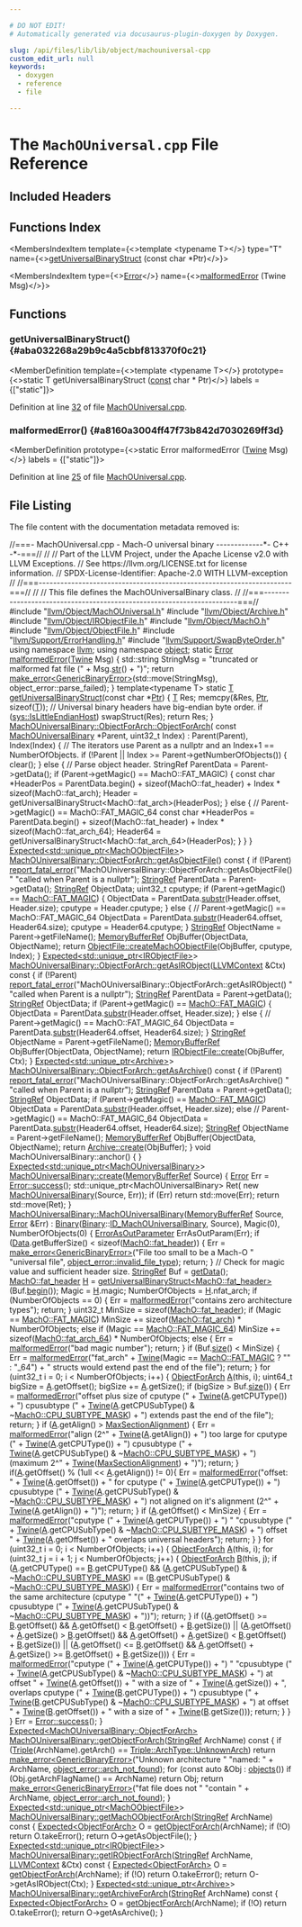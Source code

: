 ```yaml
---

# DO NOT EDIT!
# Automatically generated via docusaurus-plugin-doxygen by Doxygen.

slug: /api/files/lib/lib/object/machouniversal-cpp
custom_edit_url: null
keywords:
  - doxygen
  - reference
  - file

---
```





# The `MachOUniversal.cpp` File Reference

<DoxygenPage pluginConfig={pluginConfig}>



## Included Headers

<IncludesList>
<IncludesListItem
  filePath="llvm/Object/MachOUniversal.h"
  permalink="/docs/api/files/include/include/llvm/include/llvm/object/machouniversal-h"
  isLocal="true" />
<IncludesListItem
  filePath="llvm/Object/Archive.h"
  permalink="/docs/api/files/include/include/llvm/include/llvm/object/archive-h"
  isLocal="true" />
<IncludesListItem
  filePath="llvm/Object/IRObjectFile.h"
  permalink="/docs/api/files/include/include/llvm/include/llvm/object/irobjectfile-h"
  isLocal="true" />
<IncludesListItem
  filePath="llvm/Object/MachO.h"
  permalink="/docs/api/files/include/include/llvm/include/llvm/object/macho-h"
  isLocal="true" />
<IncludesListItem
  filePath="llvm/Object/ObjectFile.h"
  permalink="/docs/api/files/include/include/llvm/include/llvm/object/objectfile-h"
  isLocal="true" />
<IncludesListItem
  filePath="llvm/Support/ErrorHandling.h"
  permalink="/docs/api/files/include/include/llvm/include/llvm/support/errorhandling-h"
  isLocal="true" />
<IncludesListItem
  filePath="llvm/Support/SwapByteOrder.h"
  permalink="/docs/api/files/include/include/llvm/include/llvm/support/swapbyteorder-h"
  isLocal="true" />
</IncludesList>

## Functions Index

<MembersIndex>

<MembersIndexItem
  template={<>template &lt;typename T&gt;</>}
  type="T"
  name={<><a href="#aba032268a29b9c4a5cbbf813370f0c21">getUniversalBinaryStruct</a> (const char &#42;Ptr)</>}>
</MembersIndexItem>

<MembersIndexItem
  type={<><a href="/docs/api/classes/llvm/error">Error</a></>}
  name={<><a href="#a8160a3004ff47f73b842d7030269ff3d">malformedError</a> (Twine Msg)</>}>
</MembersIndexItem>

</MembersIndex>


<SectionDefinition>

## Functions

### getUniversalBinaryStruct() {#aba032268a29b9c4a5cbbf813370f0c21}

<MemberDefinition
  template={<>template &lt;typename T&gt;</>}
  prototype={<>static T getUniversalBinaryStruct (<a href="/docs/api/files/lib/lib/target/lib/target/aarch64/aarch64promoteconstant-cpp/#a90f8350fecae261c25be85d38b451bff">const</a> char &#42; Ptr)</>}
  labels = {["static"]}>

Definition at line <a href="#l00032">32</a> of file <a href="/docs/api/files/lib/lib/object/machouniversal-cpp">MachOUniversal.cpp</a>.
</MemberDefinition>

### malformedError() {#a8160a3004ff47f73b842d7030269ff3d}

<MemberDefinition
  prototype={<>static Error malformedError (<a href="/docs/api/classes/llvm/twine">Twine</a> Msg)</>}
  labels = {["static"]}>

Definition at line <a href="#l00025">25</a> of file <a href="/docs/api/files/lib/lib/object/machouniversal-cpp">MachOUniversal.cpp</a>.
</MemberDefinition>

</SectionDefinition>

## File Listing

The file content with the documentation metadata removed is:

<ProgramListing>

<Link id="l00001" /><CodeLine lineNumber="1"><Highlight kind="comment">//===- MachOUniversal.cpp - Mach-O universal binary -------------&#42;- C++ -&#42;-===//</Highlight><Highlight kind="normal"></Highlight></CodeLine>
<Link id="l00002" /><CodeLine lineNumber="2"><Highlight kind="normal"></Highlight><Highlight kind="comment">//</Highlight><Highlight kind="normal"></Highlight></CodeLine>
<Link id="l00003" /><CodeLine lineNumber="3"><Highlight kind="normal"></Highlight><Highlight kind="comment">// Part of the LLVM Project, under the Apache License v2.0 with LLVM Exceptions.</Highlight><Highlight kind="normal"></Highlight></CodeLine>
<Link id="l00004" /><CodeLine lineNumber="4"><Highlight kind="normal"></Highlight><Highlight kind="comment">// See https://llvm.org/LICENSE.txt for license information.</Highlight><Highlight kind="normal"></Highlight></CodeLine>
<Link id="l00005" /><CodeLine lineNumber="5"><Highlight kind="normal"></Highlight><Highlight kind="comment">// SPDX-License-Identifier: Apache-2.0 WITH LLVM-exception</Highlight><Highlight kind="normal"></Highlight></CodeLine>
<Link id="l00006" /><CodeLine lineNumber="6"><Highlight kind="normal"></Highlight><Highlight kind="comment">//</Highlight><Highlight kind="normal"></Highlight></CodeLine>
<Link id="l00007" /><CodeLine lineNumber="7"><Highlight kind="normal"></Highlight><Highlight kind="comment">//===----------------------------------------------------------------------===//</Highlight><Highlight kind="normal"></Highlight></CodeLine>
<Link id="l00008" /><CodeLine lineNumber="8"><Highlight kind="normal"></Highlight><Highlight kind="comment">//</Highlight><Highlight kind="normal"></Highlight></CodeLine>
<Link id="l00009" /><CodeLine lineNumber="9"><Highlight kind="normal"></Highlight><Highlight kind="comment">// This file defines the MachOUniversalBinary class.</Highlight><Highlight kind="normal"></Highlight></CodeLine>
<Link id="l00010" /><CodeLine lineNumber="10"><Highlight kind="normal"></Highlight><Highlight kind="comment">//</Highlight><Highlight kind="normal"></Highlight></CodeLine>
<Link id="l00011" /><CodeLine lineNumber="11"><Highlight kind="normal"></Highlight><Highlight kind="comment">//===----------------------------------------------------------------------===//</Highlight><Highlight kind="normal"></Highlight></CodeLine>
<Link id="l00012" /><CodeLine lineNumber="12"><Highlight kind="normal"></Highlight></CodeLine>
<Link id="l00013" /><CodeLine lineNumber="13"><Highlight kind="normal"></Highlight><Highlight kind="preprocessor">#include &quot;<a href="/docs/api/files/include/include/llvm/include/llvm/object/machouniversal-h">llvm/Object/MachOUniversal.h</a>&quot;</Highlight><Highlight kind="normal"></Highlight></CodeLine>
<Link id="l00014" /><CodeLine lineNumber="14"><Highlight kind="normal"></Highlight><Highlight kind="preprocessor">#include &quot;<a href="/docs/api/files/include/include/llvm/include/llvm/object/archive-h">llvm/Object/Archive.h</a>&quot;</Highlight><Highlight kind="normal"></Highlight></CodeLine>
<Link id="l00015" /><CodeLine lineNumber="15"><Highlight kind="normal"></Highlight><Highlight kind="preprocessor">#include &quot;<a href="/docs/api/files/include/include/llvm/include/llvm/object/irobjectfile-h">llvm/Object/IRObjectFile.h</a>&quot;</Highlight><Highlight kind="normal"></Highlight></CodeLine>
<Link id="l00016" /><CodeLine lineNumber="16"><Highlight kind="normal"></Highlight><Highlight kind="preprocessor">#include &quot;<a href="/docs/api/files/include/include/llvm/include/llvm/object/macho-h">llvm/Object/MachO.h</a>&quot;</Highlight><Highlight kind="normal"></Highlight></CodeLine>
<Link id="l00017" /><CodeLine lineNumber="17"><Highlight kind="normal"></Highlight><Highlight kind="preprocessor">#include &quot;<a href="/docs/api/files/include/include/llvm/include/llvm/object/objectfile-h">llvm/Object/ObjectFile.h</a>&quot;</Highlight><Highlight kind="normal"></Highlight></CodeLine>
<Link id="l00018" /><CodeLine lineNumber="18"><Highlight kind="normal"></Highlight><Highlight kind="preprocessor">#include &quot;<a href="/docs/api/files/include/include/llvm/include/llvm/support/errorhandling-h">llvm/Support/ErrorHandling.h</a>&quot;</Highlight><Highlight kind="normal"></Highlight></CodeLine>
<Link id="l00019" /><CodeLine lineNumber="19"><Highlight kind="normal"></Highlight><Highlight kind="preprocessor">#include &quot;<a href="/docs/api/files/include/include/llvm/include/llvm/support/swapbyteorder-h">llvm/Support/SwapByteOrder.h</a>&quot;</Highlight><Highlight kind="normal"></Highlight></CodeLine>
<Link id="l00020" /><CodeLine lineNumber="20"><Highlight kind="normal"></Highlight></CodeLine>
<Link id="l00021" /><CodeLine lineNumber="21"><Highlight kind="normal"></Highlight><Highlight kind="keyword">using namespace </Highlight><Highlight kind="normal"><a href="/docs/api/namespaces/llvm">llvm</a>;</Highlight></CodeLine>
<Link id="l00022" /><CodeLine lineNumber="22"><Highlight kind="normal"></Highlight><Highlight kind="keyword">using namespace </Highlight><Highlight kind="normal"><a href="/docs/api/namespaces/llvm/object">object</a>;</Highlight></CodeLine>
<Link id="l00023" /><CodeLine lineNumber="23"><Highlight kind="normal"></Highlight></CodeLine>
<Link id="l00024" /><CodeLine lineNumber="24"><Highlight kind="normal"></Highlight><Highlight kind="keyword">static</Highlight><Highlight kind="normal"> <a href="/docs/api/classes/llvm/error">Error</a></Highlight></CodeLine>
<Link id="l00025" /><CodeLine lineNumber="25" lineLink="#a8160a3004ff47f73b842d7030269ff3d"><Highlight kind="normal"><a href="#a8160a3004ff47f73b842d7030269ff3d">malformedError</a>(<a href="/docs/api/classes/llvm/twine">Twine</a> Msg) &#123;</Highlight></CodeLine>
<Link id="l00026" /><CodeLine lineNumber="26"><Highlight kind="normal">  std::string StringMsg = </Highlight><Highlight kind="stringliteral">&quot;truncated or malformed fat file (&quot;</Highlight><Highlight kind="normal"> + Msg.<a href="/docs/api/classes/llvm/twine/#a4c1c1093a7749409c70838678514cc7c">str</a>() + </Highlight><Highlight kind="stringliteral">&quot;)&quot;</Highlight><Highlight kind="normal">;</Highlight></CodeLine>
<Link id="l00027" /><CodeLine lineNumber="27"><Highlight kind="normal">  </Highlight><Highlight kind="keywordflow">return</Highlight><Highlight kind="normal"> <a href="/docs/api/namespaces/llvm/#a9999bd897fc8a1648bd69b36fee2d357">make&#95;error&lt;GenericBinaryError&gt;</a>(std::move(StringMsg),</Highlight></CodeLine>
<Link id="l00028" /><CodeLine lineNumber="28"><Highlight kind="normal">                                        object&#95;error::parse&#95;failed);</Highlight></CodeLine>
<Link id="l00029" /><CodeLine lineNumber="29"><Highlight kind="normal">&#125;</Highlight></CodeLine>
<Link id="l00030" /><CodeLine lineNumber="30"><Highlight kind="normal"></Highlight></CodeLine>
<Link id="l00031" /><CodeLine lineNumber="31"><Highlight kind="normal"></Highlight><Highlight kind="keyword">template</Highlight><Highlight kind="normal">&lt;</Highlight><Highlight kind="keyword">typename</Highlight><Highlight kind="normal"> T&gt;</Highlight></CodeLine>
<Link id="l00032" /><CodeLine lineNumber="32" lineLink="#aba032268a29b9c4a5cbbf813370f0c21"><Highlight kind="normal"></Highlight><Highlight kind="keyword">static</Highlight><Highlight kind="normal"> <a href="/docs/api/files/lib/lib/target/lib/target/mips/mips16isellowering-cpp/#a0acb682b8260ab1c60b918599864e2e5">T</a> <a href="#aba032268a29b9c4a5cbbf813370f0c21">getUniversalBinaryStruct</a>(</Highlight><Highlight kind="keyword">const</Highlight><Highlight kind="normal"> </Highlight><Highlight kind="keywordtype">char</Highlight><Highlight kind="normal"> &#42;<a href="/docs/api/files/lib/lib/analysis/targetlibraryinfo-cpp/#aca185e6d0e9f423dbb24440206454872a11dbf501abf829b3ab7049c2d3a8a053">Ptr</a>) &#123;</Highlight></CodeLine>
<Link id="l00033" /><CodeLine lineNumber="33"><Highlight kind="normal">  <a href="/docs/api/files/lib/lib/target/lib/target/mips/mips16isellowering-cpp/#a0acb682b8260ab1c60b918599864e2e5">T</a> Res;</Highlight></CodeLine>
<Link id="l00034" /><CodeLine lineNumber="34"><Highlight kind="normal">  memcpy(&amp;Res, <a href="/docs/api/files/lib/lib/analysis/targetlibraryinfo-cpp/#aca185e6d0e9f423dbb24440206454872a11dbf501abf829b3ab7049c2d3a8a053">Ptr</a>, </Highlight><Highlight kind="keyword">sizeof</Highlight><Highlight kind="normal">(<a href="/docs/api/files/lib/lib/target/lib/target/mips/mips16isellowering-cpp/#a0acb682b8260ab1c60b918599864e2e5">T</a>));</Highlight></CodeLine>
<Link id="l00035" /><CodeLine lineNumber="35"><Highlight kind="normal">  </Highlight><Highlight kind="comment">// Universal binary headers have big-endian byte order.</Highlight><Highlight kind="normal"></Highlight></CodeLine>
<Link id="l00036" /><CodeLine lineNumber="36"><Highlight kind="normal">  </Highlight><Highlight kind="keywordflow">if</Highlight><Highlight kind="normal"> (<a href="/docs/api/namespaces/llvm/sys/#a4ee2015697caec796e59972aadc2f9e2">sys::IsLittleEndianHost</a>)</Highlight></CodeLine>
<Link id="l00037" /><CodeLine lineNumber="37"><Highlight kind="normal">    swapStruct(Res);</Highlight></CodeLine>
<Link id="l00038" /><CodeLine lineNumber="38"><Highlight kind="normal">  </Highlight><Highlight kind="keywordflow">return</Highlight><Highlight kind="normal"> Res;</Highlight></CodeLine>
<Link id="l00039" /><CodeLine lineNumber="39"><Highlight kind="normal">&#125;</Highlight></CodeLine>
<Link id="l00040" /><CodeLine lineNumber="40"><Highlight kind="normal"></Highlight></CodeLine>
<Link id="l00041" /><CodeLine lineNumber="41" lineLink="/docs/api/classes/llvm/object/machouniversalbinary/objectforarch/#ae50a28178b719e68133f41a2b054ecf7"><Highlight kind="normal"><a href="/docs/api/classes/llvm/object/machouniversalbinary/objectforarch/#ae50a28178b719e68133f41a2b054ecf7">MachOUniversalBinary::ObjectForArch::ObjectForArch</a>(</Highlight></CodeLine>
<Link id="l00042" /><CodeLine lineNumber="42"><Highlight kind="normal">    </Highlight><Highlight kind="keyword">const</Highlight><Highlight kind="normal"> <a href="/docs/api/classes/llvm/object/machouniversalbinary/#a66ced5c57cafe11823df6917a866b17f">MachOUniversalBinary</a> &#42;Parent, uint32&#95;t Index)</Highlight></CodeLine>
<Link id="l00043" /><CodeLine lineNumber="43"><Highlight kind="normal">    : Parent(Parent), Index(Index) &#123;</Highlight></CodeLine>
<Link id="l00044" /><CodeLine lineNumber="44"><Highlight kind="normal">  </Highlight><Highlight kind="comment">// The iterators use Parent as a nullptr and an Index+1 == NumberOfObjects.</Highlight><Highlight kind="normal"></Highlight></CodeLine>
<Link id="l00045" /><CodeLine lineNumber="45"><Highlight kind="normal">  </Highlight><Highlight kind="keywordflow">if</Highlight><Highlight kind="normal"> (!Parent || Index &gt;= Parent-&gt;getNumberOfObjects()) &#123;</Highlight></CodeLine>
<Link id="l00046" /><CodeLine lineNumber="46"><Highlight kind="normal">    clear();</Highlight></CodeLine>
<Link id="l00047" /><CodeLine lineNumber="47"><Highlight kind="normal">  &#125; </Highlight><Highlight kind="keywordflow">else</Highlight><Highlight kind="normal"> &#123;</Highlight></CodeLine>
<Link id="l00048" /><CodeLine lineNumber="48"><Highlight kind="normal">    </Highlight><Highlight kind="comment">// Parse object header.</Highlight><Highlight kind="normal"></Highlight></CodeLine>
<Link id="l00049" /><CodeLine lineNumber="49"><Highlight kind="normal">    StringRef ParentData = Parent-&gt;getData();</Highlight></CodeLine>
<Link id="l00050" /><CodeLine lineNumber="50"><Highlight kind="normal">    if (Parent-&gt;getMagic() == MachO::FAT&#95;MAGIC) &#123;</Highlight></CodeLine>
<Link id="l00051" /><CodeLine lineNumber="51"><Highlight kind="normal">      const char &#42;HeaderPos = ParentData.begin() + sizeof(MachO::fat&#95;header) +</Highlight></CodeLine>
<Link id="l00052" /><CodeLine lineNumber="52"><Highlight kind="normal">                              Index &#42; sizeof(MachO::fat&#95;arch);</Highlight></CodeLine>
<Link id="l00053" /><CodeLine lineNumber="53"><Highlight kind="normal">      Header = getUniversalBinaryStruct&lt;MachO::fat&#95;arch&gt;(HeaderPos);</Highlight></CodeLine>
<Link id="l00054" /><CodeLine lineNumber="54"><Highlight kind="normal">    &#125; </Highlight><Highlight kind="keywordflow">else</Highlight><Highlight kind="normal"> &#123; </Highlight><Highlight kind="comment">// Parent-&gt;getMagic() == MachO::FAT&#95;MAGIC&#95;64</Highlight><Highlight kind="normal"></Highlight></CodeLine>
<Link id="l00055" /><CodeLine lineNumber="55"><Highlight kind="normal">      const char &#42;HeaderPos = ParentData.begin() + sizeof(MachO::fat&#95;header) +</Highlight></CodeLine>
<Link id="l00056" /><CodeLine lineNumber="56"><Highlight kind="normal">                              Index &#42; sizeof(MachO::fat&#95;arch&#95;64);</Highlight></CodeLine>
<Link id="l00057" /><CodeLine lineNumber="57"><Highlight kind="normal">      Header64 = getUniversalBinaryStruct&lt;MachO::fat&#95;arch&#95;64&gt;(HeaderPos);</Highlight></CodeLine>
<Link id="l00058" /><CodeLine lineNumber="58"><Highlight kind="normal">    &#125;</Highlight></CodeLine>
<Link id="l00059" /><CodeLine lineNumber="59"><Highlight kind="normal">  &#125;</Highlight></CodeLine>
<Link id="l00060" /><CodeLine lineNumber="60"><Highlight kind="normal">&#125;</Highlight></CodeLine>
<Link id="l00061" /><CodeLine lineNumber="61"><Highlight kind="normal"></Highlight></CodeLine>
<Link id="l00062" /><CodeLine lineNumber="62"><Highlight kind="normal"><a href="/docs/api/classes/llvm/expected">Expected&lt;std::unique&#95;ptr&lt;MachOObjectFile&gt;</a>&gt;</Highlight></CodeLine>
<Link id="l00063" /><CodeLine lineNumber="63" lineLink="/docs/api/classes/llvm/object/machouniversalbinary/objectforarch/#a8ab7ed72632476f2d49c80dae14ce478"><Highlight kind="normal"><a href="/docs/api/classes/llvm/object/machouniversalbinary/objectforarch/#a8ab7ed72632476f2d49c80dae14ce478">MachOUniversalBinary::ObjectForArch::getAsObjectFile</a>()</Highlight><Highlight kind="keyword"> const </Highlight><Highlight kind="normal">&#123;</Highlight></CodeLine>
<Link id="l00064" /><CodeLine lineNumber="64"><Highlight kind="normal">  </Highlight><Highlight kind="keywordflow">if</Highlight><Highlight kind="normal"> (!Parent)</Highlight></CodeLine>
<Link id="l00065" /><CodeLine lineNumber="65"><Highlight kind="normal">    <a href="/docs/api/namespaces/llvm/#a7f2a3d4dcfee70225988aec53ff1e173">report&#95;fatal&#95;error</a>(</Highlight><Highlight kind="stringliteral">&quot;MachOUniversalBinary::ObjectForArch::getAsObjectFile() &quot;</Highlight><Highlight kind="normal"></Highlight></CodeLine>
<Link id="l00066" /><CodeLine lineNumber="66"><Highlight kind="normal">                       </Highlight><Highlight kind="stringliteral">&quot;called when Parent is a nullptr&quot;</Highlight><Highlight kind="normal">);</Highlight></CodeLine>
<Link id="l00067" /><CodeLine lineNumber="67"><Highlight kind="normal"></Highlight></CodeLine>
<Link id="l00068" /><CodeLine lineNumber="68"><Highlight kind="normal">  <a href="/docs/api/classes/llvm/stringref">StringRef</a> ParentData = Parent-&gt;getData();</Highlight></CodeLine>
<Link id="l00069" /><CodeLine lineNumber="69"><Highlight kind="normal">  <a href="/docs/api/classes/llvm/stringref">StringRef</a> ObjectData;</Highlight></CodeLine>
<Link id="l00070" /><CodeLine lineNumber="70"><Highlight kind="normal">  uint32&#95;t cputype;</Highlight></CodeLine>
<Link id="l00071" /><CodeLine lineNumber="71"><Highlight kind="normal">  </Highlight><Highlight kind="keywordflow">if</Highlight><Highlight kind="normal"> (Parent-&gt;getMagic() == <a href="/docs/api/namespaces/llvm/macho/#aa109d22c6d71247dd24ee7ba5670b230a9b343a7482bf7900c441cfffdfaaf5bb">MachO::FAT&#95;MAGIC</a>) &#123;</Highlight></CodeLine>
<Link id="l00072" /><CodeLine lineNumber="72"><Highlight kind="normal">    ObjectData = ParentData.<a href="/docs/api/classes/llvm/stringref/#a25f1fd81f2132805676c82ab8ae0c109">substr</a>(Header.offset, Header.size);</Highlight></CodeLine>
<Link id="l00073" /><CodeLine lineNumber="73"><Highlight kind="normal">    cputype = Header.cputype;</Highlight></CodeLine>
<Link id="l00074" /><CodeLine lineNumber="74"><Highlight kind="normal">  &#125; </Highlight><Highlight kind="keywordflow">else</Highlight><Highlight kind="normal"> &#123; </Highlight><Highlight kind="comment">// Parent-&gt;getMagic() == MachO::FAT&#95;MAGIC&#95;64</Highlight><Highlight kind="normal"></Highlight></CodeLine>
<Link id="l00075" /><CodeLine lineNumber="75"><Highlight kind="normal">    ObjectData = ParentData.<a href="/docs/api/classes/llvm/stringref/#a25f1fd81f2132805676c82ab8ae0c109">substr</a>(Header64.offset, Header64.size);</Highlight></CodeLine>
<Link id="l00076" /><CodeLine lineNumber="76"><Highlight kind="normal">    cputype = Header64.cputype;</Highlight></CodeLine>
<Link id="l00077" /><CodeLine lineNumber="77"><Highlight kind="normal">  &#125;</Highlight></CodeLine>
<Link id="l00078" /><CodeLine lineNumber="78"><Highlight kind="normal">  <a href="/docs/api/classes/llvm/stringref">StringRef</a> ObjectName = Parent-&gt;getFileName();</Highlight></CodeLine>
<Link id="l00079" /><CodeLine lineNumber="79"><Highlight kind="normal">  <a href="/docs/api/classes/llvm/memorybufferref">MemoryBufferRef</a> ObjBuffer(ObjectData, ObjectName);</Highlight></CodeLine>
<Link id="l00080" /><CodeLine lineNumber="80"><Highlight kind="normal">  </Highlight><Highlight kind="keywordflow">return</Highlight><Highlight kind="normal"> <a href="/docs/api/classes/llvm/object/objectfile/#a3bcb896473d4c0e5275a58bf731ee899">ObjectFile::createMachOObjectFile</a>(ObjBuffer, cputype, Index);</Highlight></CodeLine>
<Link id="l00081" /><CodeLine lineNumber="81"><Highlight kind="normal">&#125;</Highlight></CodeLine>
<Link id="l00082" /><CodeLine lineNumber="82"><Highlight kind="normal"></Highlight></CodeLine>
<Link id="l00083" /><CodeLine lineNumber="83"><Highlight kind="normal"><a href="/docs/api/classes/llvm/expected">Expected&lt;std::unique&#95;ptr&lt;IRObjectFile&gt;</a>&gt;</Highlight></CodeLine>
<Link id="l00084" /><CodeLine lineNumber="84" lineLink="/docs/api/classes/llvm/object/machouniversalbinary/objectforarch/#ae5f1caff8db19eaa70746ee93fe04b6f"><Highlight kind="normal"><a href="/docs/api/classes/llvm/object/machouniversalbinary/objectforarch/#ae5f1caff8db19eaa70746ee93fe04b6f">MachOUniversalBinary::ObjectForArch::getAsIRObject</a>(<a href="/docs/api/classes/llvm/llvmcontext">LLVMContext</a> &amp;Ctx)</Highlight><Highlight kind="keyword"> const </Highlight><Highlight kind="normal">&#123;</Highlight></CodeLine>
<Link id="l00085" /><CodeLine lineNumber="85"><Highlight kind="normal">  </Highlight><Highlight kind="keywordflow">if</Highlight><Highlight kind="normal"> (!Parent)</Highlight></CodeLine>
<Link id="l00086" /><CodeLine lineNumber="86"><Highlight kind="normal">    <a href="/docs/api/namespaces/llvm/#a7f2a3d4dcfee70225988aec53ff1e173">report&#95;fatal&#95;error</a>(</Highlight><Highlight kind="stringliteral">&quot;MachOUniversalBinary::ObjectForArch::getAsIRObject() &quot;</Highlight><Highlight kind="normal"></Highlight></CodeLine>
<Link id="l00087" /><CodeLine lineNumber="87"><Highlight kind="normal">                       </Highlight><Highlight kind="stringliteral">&quot;called when Parent is a nullptr&quot;</Highlight><Highlight kind="normal">);</Highlight></CodeLine>
<Link id="l00088" /><CodeLine lineNumber="88"><Highlight kind="normal"></Highlight></CodeLine>
<Link id="l00089" /><CodeLine lineNumber="89"><Highlight kind="normal">  <a href="/docs/api/classes/llvm/stringref">StringRef</a> ParentData = Parent-&gt;getData();</Highlight></CodeLine>
<Link id="l00090" /><CodeLine lineNumber="90"><Highlight kind="normal">  <a href="/docs/api/classes/llvm/stringref">StringRef</a> ObjectData;</Highlight></CodeLine>
<Link id="l00091" /><CodeLine lineNumber="91"><Highlight kind="normal">  </Highlight><Highlight kind="keywordflow">if</Highlight><Highlight kind="normal"> (Parent-&gt;getMagic() == <a href="/docs/api/namespaces/llvm/macho/#aa109d22c6d71247dd24ee7ba5670b230a9b343a7482bf7900c441cfffdfaaf5bb">MachO::FAT&#95;MAGIC</a>) &#123;</Highlight></CodeLine>
<Link id="l00092" /><CodeLine lineNumber="92"><Highlight kind="normal">    ObjectData = ParentData.<a href="/docs/api/classes/llvm/stringref/#a25f1fd81f2132805676c82ab8ae0c109">substr</a>(Header.offset, Header.size);</Highlight></CodeLine>
<Link id="l00093" /><CodeLine lineNumber="93"><Highlight kind="normal">  &#125; </Highlight><Highlight kind="keywordflow">else</Highlight><Highlight kind="normal"> &#123; </Highlight><Highlight kind="comment">// Parent-&gt;getMagic() == MachO::FAT&#95;MAGIC&#95;64</Highlight><Highlight kind="normal"></Highlight></CodeLine>
<Link id="l00094" /><CodeLine lineNumber="94"><Highlight kind="normal">    ObjectData = ParentData.<a href="/docs/api/classes/llvm/stringref/#a25f1fd81f2132805676c82ab8ae0c109">substr</a>(Header64.offset, Header64.size);</Highlight></CodeLine>
<Link id="l00095" /><CodeLine lineNumber="95"><Highlight kind="normal">  &#125;</Highlight></CodeLine>
<Link id="l00096" /><CodeLine lineNumber="96"><Highlight kind="normal">  <a href="/docs/api/classes/llvm/stringref">StringRef</a> ObjectName = Parent-&gt;getFileName();</Highlight></CodeLine>
<Link id="l00097" /><CodeLine lineNumber="97"><Highlight kind="normal">  <a href="/docs/api/classes/llvm/memorybufferref">MemoryBufferRef</a> ObjBuffer(ObjectData, ObjectName);</Highlight></CodeLine>
<Link id="l00098" /><CodeLine lineNumber="98"><Highlight kind="normal"></Highlight></CodeLine>
<Link id="l00099" /><CodeLine lineNumber="99"><Highlight kind="normal">  </Highlight><Highlight kind="keywordflow">return</Highlight><Highlight kind="normal"> <a href="/docs/api/classes/llvm/object/irobjectfile/#afcce1b766f055cfac90081cebb14ad23">IRObjectFile::create</a>(ObjBuffer, Ctx);</Highlight></CodeLine>
<Link id="l00100" /><CodeLine lineNumber="100"><Highlight kind="normal">&#125;</Highlight></CodeLine>
<Link id="l00101" /><CodeLine lineNumber="101"><Highlight kind="normal"></Highlight></CodeLine>
<Link id="l00102" /><CodeLine lineNumber="102"><Highlight kind="normal"><a href="/docs/api/classes/llvm/expected">Expected&lt;std::unique&#95;ptr&lt;Archive&gt;</a>&gt;</Highlight></CodeLine>
<Link id="l00103" /><CodeLine lineNumber="103" lineLink="/docs/api/classes/llvm/object/machouniversalbinary/objectforarch/#af15c33e98f6234064d5be2e0dcf7aa7d"><Highlight kind="normal"><a href="/docs/api/classes/llvm/object/machouniversalbinary/objectforarch/#af15c33e98f6234064d5be2e0dcf7aa7d">MachOUniversalBinary::ObjectForArch::getAsArchive</a>()</Highlight><Highlight kind="keyword"> const </Highlight><Highlight kind="normal">&#123;</Highlight></CodeLine>
<Link id="l00104" /><CodeLine lineNumber="104"><Highlight kind="normal">  </Highlight><Highlight kind="keywordflow">if</Highlight><Highlight kind="normal"> (!Parent)</Highlight></CodeLine>
<Link id="l00105" /><CodeLine lineNumber="105"><Highlight kind="normal">    <a href="/docs/api/namespaces/llvm/#a7f2a3d4dcfee70225988aec53ff1e173">report&#95;fatal&#95;error</a>(</Highlight><Highlight kind="stringliteral">&quot;MachOUniversalBinary::ObjectForArch::getAsArchive() &quot;</Highlight><Highlight kind="normal"></Highlight></CodeLine>
<Link id="l00106" /><CodeLine lineNumber="106"><Highlight kind="normal">                       </Highlight><Highlight kind="stringliteral">&quot;called when Parent is a nullptr&quot;</Highlight><Highlight kind="normal">);</Highlight></CodeLine>
<Link id="l00107" /><CodeLine lineNumber="107"><Highlight kind="normal"></Highlight></CodeLine>
<Link id="l00108" /><CodeLine lineNumber="108"><Highlight kind="normal">  <a href="/docs/api/classes/llvm/stringref">StringRef</a> ParentData = Parent-&gt;getData();</Highlight></CodeLine>
<Link id="l00109" /><CodeLine lineNumber="109"><Highlight kind="normal">  <a href="/docs/api/classes/llvm/stringref">StringRef</a> ObjectData;</Highlight></CodeLine>
<Link id="l00110" /><CodeLine lineNumber="110"><Highlight kind="normal">  </Highlight><Highlight kind="keywordflow">if</Highlight><Highlight kind="normal"> (Parent-&gt;getMagic() == <a href="/docs/api/namespaces/llvm/macho/#aa109d22c6d71247dd24ee7ba5670b230a9b343a7482bf7900c441cfffdfaaf5bb">MachO::FAT&#95;MAGIC</a>)</Highlight></CodeLine>
<Link id="l00111" /><CodeLine lineNumber="111"><Highlight kind="normal">    ObjectData = ParentData.<a href="/docs/api/classes/llvm/stringref/#a25f1fd81f2132805676c82ab8ae0c109">substr</a>(Header.offset, Header.size);</Highlight></CodeLine>
<Link id="l00112" /><CodeLine lineNumber="112"><Highlight kind="normal">  </Highlight><Highlight kind="keywordflow">else</Highlight><Highlight kind="normal"> </Highlight><Highlight kind="comment">// Parent-&gt;getMagic() == MachO::FAT&#95;MAGIC&#95;64</Highlight><Highlight kind="normal"></Highlight></CodeLine>
<Link id="l00113" /><CodeLine lineNumber="113"><Highlight kind="normal">    ObjectData = ParentData.<a href="/docs/api/classes/llvm/stringref/#a25f1fd81f2132805676c82ab8ae0c109">substr</a>(Header64.offset, Header64.size);</Highlight></CodeLine>
<Link id="l00114" /><CodeLine lineNumber="114"><Highlight kind="normal">  <a href="/docs/api/classes/llvm/stringref">StringRef</a> ObjectName = Parent-&gt;getFileName();</Highlight></CodeLine>
<Link id="l00115" /><CodeLine lineNumber="115"><Highlight kind="normal">  <a href="/docs/api/classes/llvm/memorybufferref">MemoryBufferRef</a> ObjBuffer(ObjectData, ObjectName);</Highlight></CodeLine>
<Link id="l00116" /><CodeLine lineNumber="116"><Highlight kind="normal">  </Highlight><Highlight kind="keywordflow">return</Highlight><Highlight kind="normal"> <a href="/docs/api/classes/llvm/object/archive/#afff545dbbc7e3d85c4e6d914200747db">Archive::create</a>(ObjBuffer);</Highlight></CodeLine>
<Link id="l00117" /><CodeLine lineNumber="117"><Highlight kind="normal">&#125;</Highlight></CodeLine>
<Link id="l00118" /><CodeLine lineNumber="118"><Highlight kind="normal"></Highlight></CodeLine>
<Link id="l00119" /><CodeLine lineNumber="119"><Highlight kind="normal"></Highlight><Highlight kind="keywordtype">void</Highlight><Highlight kind="normal"> MachOUniversalBinary::anchor() &#123; &#125;</Highlight></CodeLine>
<Link id="l00120" /><CodeLine lineNumber="120"><Highlight kind="normal"></Highlight></CodeLine>
<Link id="l00121" /><CodeLine lineNumber="121"><Highlight kind="normal"><a href="/docs/api/classes/llvm/expected">Expected&lt;std::unique&#95;ptr&lt;MachOUniversalBinary&gt;</a>&gt;</Highlight></CodeLine>
<Link id="l00122" /><CodeLine lineNumber="122" lineLink="/docs/api/classes/llvm/object/machouniversalbinary/#a094ea3b3b52a30341f589955d6076434"><Highlight kind="normal"><a href="/docs/api/classes/llvm/object/machouniversalbinary/#a094ea3b3b52a30341f589955d6076434">MachOUniversalBinary::create</a>(<a href="/docs/api/classes/llvm/memorybufferref">MemoryBufferRef</a> Source) &#123;</Highlight></CodeLine>
<Link id="l00123" /><CodeLine lineNumber="123"><Highlight kind="normal">  <a href="/docs/api/classes/llvm/error">Error</a> Err = <a href="/docs/api/classes/llvm/error/#a4dfd0813c3d0e0a30439b5a3e9196b59">Error::success</a>();</Highlight></CodeLine>
<Link id="l00124" /><CodeLine lineNumber="124"><Highlight kind="normal">  std::unique&#95;ptr&lt;MachOUniversalBinary&gt; Ret(</Highlight></CodeLine>
<Link id="l00125" /><CodeLine lineNumber="125"><Highlight kind="normal">      </Highlight><Highlight kind="keyword">new</Highlight><Highlight kind="normal"> <a href="/docs/api/classes/llvm/object/machouniversalbinary/#a66ced5c57cafe11823df6917a866b17f">MachOUniversalBinary</a>(Source, Err));</Highlight></CodeLine>
<Link id="l00126" /><CodeLine lineNumber="126"><Highlight kind="normal">  </Highlight><Highlight kind="keywordflow">if</Highlight><Highlight kind="normal"> (Err)</Highlight></CodeLine>
<Link id="l00127" /><CodeLine lineNumber="127"><Highlight kind="normal">    </Highlight><Highlight kind="keywordflow">return</Highlight><Highlight kind="normal"> std::move(Err);</Highlight></CodeLine>
<Link id="l00128" /><CodeLine lineNumber="128"><Highlight kind="normal">  </Highlight><Highlight kind="keywordflow">return</Highlight><Highlight kind="normal"> std::move(Ret);</Highlight></CodeLine>
<Link id="l00129" /><CodeLine lineNumber="129"><Highlight kind="normal">&#125;</Highlight></CodeLine>
<Link id="l00130" /><CodeLine lineNumber="130"><Highlight kind="normal"></Highlight></CodeLine>
<Link id="l00131" /><CodeLine lineNumber="131" lineLink="/docs/api/classes/llvm/object/machouniversalbinary/#a66ced5c57cafe11823df6917a866b17f"><Highlight kind="normal"><a href="/docs/api/classes/llvm/object/machouniversalbinary/#a66ced5c57cafe11823df6917a866b17f">MachOUniversalBinary::MachOUniversalBinary</a>(<a href="/docs/api/classes/llvm/memorybufferref">MemoryBufferRef</a> Source, <a href="/docs/api/classes/llvm/error">Error</a> &amp;Err)</Highlight></CodeLine>
<Link id="l00132" /><CodeLine lineNumber="132"><Highlight kind="normal">    : <a href="/docs/api/classes/llvm/object/binary/#a5efaba206c0c82deb1e8898c4c3aad4b">Binary</a>(<a href="/docs/api/classes/llvm/object/binary/#a5efaba206c0c82deb1e8898c4c3aad4b">Binary</a>::<a href="/docs/api/classes/llvm/object/binary/#af4e569b1876c0dbd751c766d6a1b926aae8d81fb12cacba04ed21f0fd2c1b2ce5">ID&#95;MachOUniversalBinary</a>, Source), Magic(0),</Highlight></CodeLine>
<Link id="l00133" /><CodeLine lineNumber="133"><Highlight kind="normal">      NumberOfObjects(0) &#123;</Highlight></CodeLine>
<Link id="l00134" /><CodeLine lineNumber="134"><Highlight kind="normal">  <a href="/docs/api/classes/llvm/errorasoutparameter">ErrorAsOutParameter</a> ErrAsOutParam(Err);</Highlight></CodeLine>
<Link id="l00135" /><CodeLine lineNumber="135"><Highlight kind="normal">  </Highlight><Highlight kind="keywordflow">if</Highlight><Highlight kind="normal"> (<a href="/docs/api/classes/llvm/object/binary/#a2bbd5b7e8ed457b226f0e186ce4bb1c0">Data</a>.getBufferSize() &lt; </Highlight><Highlight kind="keyword">sizeof</Highlight><Highlight kind="normal">(<a href="/docs/api/structs/llvm/macho/fat-header">MachO::fat&#95;header</a>)) &#123;</Highlight></CodeLine>
<Link id="l00136" /><CodeLine lineNumber="136"><Highlight kind="normal">    Err = <a href="/docs/api/namespaces/llvm/#a9999bd897fc8a1648bd69b36fee2d357">make&#95;error&lt;GenericBinaryError&gt;</a>(</Highlight><Highlight kind="stringliteral">&quot;File too small to be a Mach-O &quot;</Highlight><Highlight kind="normal"></Highlight></CodeLine>
<Link id="l00137" /><CodeLine lineNumber="137"><Highlight kind="normal">                                         </Highlight><Highlight kind="stringliteral">&quot;universal file&quot;</Highlight><Highlight kind="normal">,</Highlight></CodeLine>
<Link id="l00138" /><CodeLine lineNumber="138"><Highlight kind="normal">                                         <a href="/docs/api/namespaces/llvm/object/#a6f5880f200b9731436d9ea163568ee20ad5a8a27f4e310ea593b285615faaca35">object&#95;error::invalid&#95;file&#95;type</a>);</Highlight></CodeLine>
<Link id="l00139" /><CodeLine lineNumber="139"><Highlight kind="normal">    </Highlight><Highlight kind="keywordflow">return</Highlight><Highlight kind="normal">;</Highlight></CodeLine>
<Link id="l00140" /><CodeLine lineNumber="140"><Highlight kind="normal">  &#125;</Highlight></CodeLine>
<Link id="l00141" /><CodeLine lineNumber="141"><Highlight kind="normal">  </Highlight><Highlight kind="comment">// Check for magic value and sufficient header size.</Highlight><Highlight kind="normal"></Highlight></CodeLine>
<Link id="l00142" /><CodeLine lineNumber="142"><Highlight kind="normal">  <a href="/docs/api/classes/llvm/stringref">StringRef</a> Buf = <a href="/docs/api/classes/llvm/object/binary/#a5379c20deca096e73006138ba387f171">getData</a>();</Highlight></CodeLine>
<Link id="l00143" /><CodeLine lineNumber="143"><Highlight kind="normal">  <a href="/docs/api/structs/llvm/macho/fat-header">MachO::fat&#95;header</a> <a href="/docs/api/files/lib/lib/support/md5-cpp/#ae42219072d798876e6b08e6b78614ff6">H</a> =</Highlight></CodeLine>
<Link id="l00144" /><CodeLine lineNumber="144"><Highlight kind="normal">      <a href="#aba032268a29b9c4a5cbbf813370f0c21">getUniversalBinaryStruct&lt;MachO::fat&#95;header&gt;</a>(Buf.<a href="/docs/api/classes/llvm/stringref/#a46f643f1eb1939362c7dd79361bcbd0e">begin</a>());</Highlight></CodeLine>
<Link id="l00145" /><CodeLine lineNumber="145"><Highlight kind="normal">  Magic = <a href="/docs/api/files/lib/lib/support/md5-cpp/#ae42219072d798876e6b08e6b78614ff6">H</a>.magic;</Highlight></CodeLine>
<Link id="l00146" /><CodeLine lineNumber="146"><Highlight kind="normal">  NumberOfObjects = <a href="/docs/api/files/lib/lib/support/md5-cpp/#ae42219072d798876e6b08e6b78614ff6">H</a>.nfat&#95;arch;</Highlight></CodeLine>
<Link id="l00147" /><CodeLine lineNumber="147"><Highlight kind="normal">  </Highlight><Highlight kind="keywordflow">if</Highlight><Highlight kind="normal"> (NumberOfObjects == 0) &#123;</Highlight></CodeLine>
<Link id="l00148" /><CodeLine lineNumber="148"><Highlight kind="normal">    Err = <a href="/docs/api/files/lib/lib/object/archive-cpp/#a8160a3004ff47f73b842d7030269ff3d">malformedError</a>(</Highlight><Highlight kind="stringliteral">&quot;contains zero architecture types&quot;</Highlight><Highlight kind="normal">);</Highlight></CodeLine>
<Link id="l00149" /><CodeLine lineNumber="149"><Highlight kind="normal">    </Highlight><Highlight kind="keywordflow">return</Highlight><Highlight kind="normal">;</Highlight></CodeLine>
<Link id="l00150" /><CodeLine lineNumber="150"><Highlight kind="normal">  &#125;</Highlight></CodeLine>
<Link id="l00151" /><CodeLine lineNumber="151"><Highlight kind="normal">  uint32&#95;t MinSize = </Highlight><Highlight kind="keyword">sizeof</Highlight><Highlight kind="normal">(<a href="/docs/api/structs/llvm/macho/fat-header">MachO::fat&#95;header</a>);</Highlight></CodeLine>
<Link id="l00152" /><CodeLine lineNumber="152"><Highlight kind="normal">  </Highlight><Highlight kind="keywordflow">if</Highlight><Highlight kind="normal"> (Magic == <a href="/docs/api/namespaces/llvm/macho/#aa109d22c6d71247dd24ee7ba5670b230a9b343a7482bf7900c441cfffdfaaf5bb">MachO::FAT&#95;MAGIC</a>)</Highlight></CodeLine>
<Link id="l00153" /><CodeLine lineNumber="153"><Highlight kind="normal">    MinSize += </Highlight><Highlight kind="keyword">sizeof</Highlight><Highlight kind="normal">(<a href="/docs/api/structs/llvm/macho/fat-arch">MachO::fat&#95;arch</a>) &#42; NumberOfObjects;</Highlight></CodeLine>
<Link id="l00154" /><CodeLine lineNumber="154"><Highlight kind="normal">  </Highlight><Highlight kind="keywordflow">else</Highlight><Highlight kind="normal"> </Highlight><Highlight kind="keywordflow">if</Highlight><Highlight kind="normal"> (Magic == <a href="/docs/api/namespaces/llvm/macho/#aa109d22c6d71247dd24ee7ba5670b230a7ee99bd996eb6eda3a4efdd533108991">MachO::FAT&#95;MAGIC&#95;64</a>)</Highlight></CodeLine>
<Link id="l00155" /><CodeLine lineNumber="155"><Highlight kind="normal">    MinSize += </Highlight><Highlight kind="keyword">sizeof</Highlight><Highlight kind="normal">(<a href="/docs/api/structs/llvm/macho/fat-arch-64">MachO::fat&#95;arch&#95;64</a>) &#42; NumberOfObjects;</Highlight></CodeLine>
<Link id="l00156" /><CodeLine lineNumber="156"><Highlight kind="normal">  </Highlight><Highlight kind="keywordflow">else</Highlight><Highlight kind="normal"> &#123;</Highlight></CodeLine>
<Link id="l00157" /><CodeLine lineNumber="157"><Highlight kind="normal">    Err = <a href="/docs/api/files/lib/lib/object/archive-cpp/#a8160a3004ff47f73b842d7030269ff3d">malformedError</a>(</Highlight><Highlight kind="stringliteral">&quot;bad magic number&quot;</Highlight><Highlight kind="normal">);</Highlight></CodeLine>
<Link id="l00158" /><CodeLine lineNumber="158"><Highlight kind="normal">    </Highlight><Highlight kind="keywordflow">return</Highlight><Highlight kind="normal">;</Highlight></CodeLine>
<Link id="l00159" /><CodeLine lineNumber="159"><Highlight kind="normal">  &#125;</Highlight></CodeLine>
<Link id="l00160" /><CodeLine lineNumber="160"><Highlight kind="normal">  </Highlight><Highlight kind="keywordflow">if</Highlight><Highlight kind="normal"> (Buf.<a href="/docs/api/classes/llvm/stringref/#a5db9240c74644c67759dd0f901fc3c7d">size</a>() &lt; MinSize) &#123;</Highlight></CodeLine>
<Link id="l00161" /><CodeLine lineNumber="161"><Highlight kind="normal">    Err = <a href="/docs/api/files/lib/lib/object/archive-cpp/#a8160a3004ff47f73b842d7030269ff3d">malformedError</a>(</Highlight><Highlight kind="stringliteral">&quot;fat&#95;arch&quot;</Highlight><Highlight kind="normal"> +</Highlight></CodeLine>
<Link id="l00162" /><CodeLine lineNumber="162"><Highlight kind="normal">                         <a href="/docs/api/classes/llvm/twine">Twine</a>(Magic == <a href="/docs/api/namespaces/llvm/macho/#aa109d22c6d71247dd24ee7ba5670b230a9b343a7482bf7900c441cfffdfaaf5bb">MachO::FAT&#95;MAGIC</a> ? </Highlight><Highlight kind="stringliteral">&quot;&quot;</Highlight><Highlight kind="normal"> : </Highlight><Highlight kind="stringliteral">&quot;&#95;64&quot;</Highlight><Highlight kind="normal">) +</Highlight></CodeLine>
<Link id="l00163" /><CodeLine lineNumber="163"><Highlight kind="normal">                         </Highlight><Highlight kind="stringliteral">&quot; structs would extend past the end of the file&quot;</Highlight><Highlight kind="normal">);</Highlight></CodeLine>
<Link id="l00164" /><CodeLine lineNumber="164"><Highlight kind="normal">    </Highlight><Highlight kind="keywordflow">return</Highlight><Highlight kind="normal">;</Highlight></CodeLine>
<Link id="l00165" /><CodeLine lineNumber="165"><Highlight kind="normal">  &#125;</Highlight></CodeLine>
<Link id="l00166" /><CodeLine lineNumber="166"><Highlight kind="normal">  </Highlight><Highlight kind="keywordflow">for</Highlight><Highlight kind="normal"> (uint32&#95;t i = 0; i &lt; NumberOfObjects; i++) &#123;</Highlight></CodeLine>
<Link id="l00167" /><CodeLine lineNumber="167"><Highlight kind="normal">    <a href="/docs/api/classes/llvm/object/machouniversalbinary/objectforarch">ObjectForArch</a> <a href="/docs/api/files/lib/lib/ir/builtingcs-cpp/#a2e38c85003a042421cde1647632d0b72">A</a>(</Highlight><Highlight kind="keyword">this</Highlight><Highlight kind="normal">, i);</Highlight></CodeLine>
<Link id="l00168" /><CodeLine lineNumber="168"><Highlight kind="normal">    uint64&#95;t bigSize = <a href="/docs/api/files/lib/lib/ir/builtingcs-cpp/#a2e38c85003a042421cde1647632d0b72">A</a>.getOffset();</Highlight></CodeLine>
<Link id="l00169" /><CodeLine lineNumber="169"><Highlight kind="normal">    bigSize += <a href="/docs/api/files/lib/lib/ir/builtingcs-cpp/#a2e38c85003a042421cde1647632d0b72">A</a>.getSize();</Highlight></CodeLine>
<Link id="l00170" /><CodeLine lineNumber="170"><Highlight kind="normal">    </Highlight><Highlight kind="keywordflow">if</Highlight><Highlight kind="normal"> (bigSize &gt; Buf.<a href="/docs/api/classes/llvm/stringref/#a5db9240c74644c67759dd0f901fc3c7d">size</a>()) &#123;</Highlight></CodeLine>
<Link id="l00171" /><CodeLine lineNumber="171"><Highlight kind="normal">      Err = <a href="/docs/api/files/lib/lib/object/archive-cpp/#a8160a3004ff47f73b842d7030269ff3d">malformedError</a>(</Highlight><Highlight kind="stringliteral">&quot;offset plus size of cputype (&quot;</Highlight><Highlight kind="normal"> +</Highlight></CodeLine>
<Link id="l00172" /><CodeLine lineNumber="172"><Highlight kind="normal">        <a href="/docs/api/classes/llvm/twine">Twine</a>(<a href="/docs/api/files/lib/lib/ir/builtingcs-cpp/#a2e38c85003a042421cde1647632d0b72">A</a>.getCPUType()) + </Highlight><Highlight kind="stringliteral">&quot;) cpusubtype (&quot;</Highlight><Highlight kind="normal"> +</Highlight></CodeLine>
<Link id="l00173" /><CodeLine lineNumber="173"><Highlight kind="normal">        <a href="/docs/api/classes/llvm/twine">Twine</a>(<a href="/docs/api/files/lib/lib/ir/builtingcs-cpp/#a2e38c85003a042421cde1647632d0b72">A</a>.getCPUSubType() &amp; ~<a href="/docs/api/namespaces/llvm/macho/#aefdb2fb41f0943557d9436ec51c6ab08af6e05a7fc658dcb0b82b70cb66497529">MachO::CPU&#95;SUBTYPE&#95;MASK</a>) +</Highlight></CodeLine>
<Link id="l00174" /><CodeLine lineNumber="174"><Highlight kind="normal">        </Highlight><Highlight kind="stringliteral">&quot;) extends past the end of the file&quot;</Highlight><Highlight kind="normal">);</Highlight></CodeLine>
<Link id="l00175" /><CodeLine lineNumber="175"><Highlight kind="normal">      </Highlight><Highlight kind="keywordflow">return</Highlight><Highlight kind="normal">;</Highlight></CodeLine>
<Link id="l00176" /><CodeLine lineNumber="176"><Highlight kind="normal">    &#125;</Highlight></CodeLine>
<Link id="l00177" /><CodeLine lineNumber="177"><Highlight kind="normal"></Highlight></CodeLine>
<Link id="l00178" /><CodeLine lineNumber="178"><Highlight kind="normal">    </Highlight><Highlight kind="keywordflow">if</Highlight><Highlight kind="normal"> (<a href="/docs/api/files/lib/lib/ir/builtingcs-cpp/#a2e38c85003a042421cde1647632d0b72">A</a>.getAlign() &gt; <a href="/docs/api/classes/llvm/object/machouniversalbinary/#ad0ac2adcfd6be41ed526a12ddd2215d2">MaxSectionAlignment</a>) &#123;</Highlight></CodeLine>
<Link id="l00179" /><CodeLine lineNumber="179"><Highlight kind="normal">      Err = <a href="/docs/api/files/lib/lib/object/archive-cpp/#a8160a3004ff47f73b842d7030269ff3d">malformedError</a>(</Highlight><Highlight kind="stringliteral">&quot;align (2^&quot;</Highlight><Highlight kind="normal"> + <a href="/docs/api/classes/llvm/twine">Twine</a>(<a href="/docs/api/files/lib/lib/ir/builtingcs-cpp/#a2e38c85003a042421cde1647632d0b72">A</a>.getAlign()) +</Highlight></CodeLine>
<Link id="l00180" /><CodeLine lineNumber="180"><Highlight kind="normal">                           </Highlight><Highlight kind="stringliteral">&quot;) too large for cputype (&quot;</Highlight><Highlight kind="normal"> + <a href="/docs/api/classes/llvm/twine">Twine</a>(<a href="/docs/api/files/lib/lib/ir/builtingcs-cpp/#a2e38c85003a042421cde1647632d0b72">A</a>.getCPUType()) +</Highlight></CodeLine>
<Link id="l00181" /><CodeLine lineNumber="181"><Highlight kind="normal">                           </Highlight><Highlight kind="stringliteral">&quot;) cpusubtype (&quot;</Highlight><Highlight kind="normal"> +</Highlight></CodeLine>
<Link id="l00182" /><CodeLine lineNumber="182"><Highlight kind="normal">                           <a href="/docs/api/classes/llvm/twine">Twine</a>(<a href="/docs/api/files/lib/lib/ir/builtingcs-cpp/#a2e38c85003a042421cde1647632d0b72">A</a>.getCPUSubType() &amp; ~<a href="/docs/api/namespaces/llvm/macho/#aefdb2fb41f0943557d9436ec51c6ab08af6e05a7fc658dcb0b82b70cb66497529">MachO::CPU&#95;SUBTYPE&#95;MASK</a>) +</Highlight></CodeLine>
<Link id="l00183" /><CodeLine lineNumber="183"><Highlight kind="normal">                           </Highlight><Highlight kind="stringliteral">&quot;) (maximum 2^&quot;</Highlight><Highlight kind="normal"> + <a href="/docs/api/classes/llvm/twine">Twine</a>(<a href="/docs/api/classes/llvm/object/machouniversalbinary/#ad0ac2adcfd6be41ed526a12ddd2215d2">MaxSectionAlignment</a>) + </Highlight><Highlight kind="stringliteral">&quot;)&quot;</Highlight><Highlight kind="normal">);</Highlight></CodeLine>
<Link id="l00184" /><CodeLine lineNumber="184"><Highlight kind="normal">      </Highlight><Highlight kind="keywordflow">return</Highlight><Highlight kind="normal">;</Highlight></CodeLine>
<Link id="l00185" /><CodeLine lineNumber="185"><Highlight kind="normal">    &#125;</Highlight></CodeLine>
<Link id="l00186" /><CodeLine lineNumber="186"><Highlight kind="normal">    </Highlight><Highlight kind="keywordflow">if</Highlight><Highlight kind="normal">(<a href="/docs/api/files/lib/lib/ir/builtingcs-cpp/#a2e38c85003a042421cde1647632d0b72">A</a>.getOffset() % (1ull &lt;&lt; <a href="/docs/api/files/lib/lib/ir/builtingcs-cpp/#a2e38c85003a042421cde1647632d0b72">A</a>.getAlign()) != 0)&#123;</Highlight></CodeLine>
<Link id="l00187" /><CodeLine lineNumber="187"><Highlight kind="normal">      Err = <a href="/docs/api/files/lib/lib/object/archive-cpp/#a8160a3004ff47f73b842d7030269ff3d">malformedError</a>(</Highlight><Highlight kind="stringliteral">&quot;offset: &quot;</Highlight><Highlight kind="normal"> + <a href="/docs/api/classes/llvm/twine">Twine</a>(<a href="/docs/api/files/lib/lib/ir/builtingcs-cpp/#a2e38c85003a042421cde1647632d0b72">A</a>.getOffset()) +</Highlight></CodeLine>
<Link id="l00188" /><CodeLine lineNumber="188"><Highlight kind="normal">        </Highlight><Highlight kind="stringliteral">&quot; for cputype (&quot;</Highlight><Highlight kind="normal"> + <a href="/docs/api/classes/llvm/twine">Twine</a>(<a href="/docs/api/files/lib/lib/ir/builtingcs-cpp/#a2e38c85003a042421cde1647632d0b72">A</a>.getCPUType()) + </Highlight><Highlight kind="stringliteral">&quot;) cpusubtype (&quot;</Highlight><Highlight kind="normal"> +</Highlight></CodeLine>
<Link id="l00189" /><CodeLine lineNumber="189"><Highlight kind="normal">        <a href="/docs/api/classes/llvm/twine">Twine</a>(<a href="/docs/api/files/lib/lib/ir/builtingcs-cpp/#a2e38c85003a042421cde1647632d0b72">A</a>.getCPUSubType() &amp; ~<a href="/docs/api/namespaces/llvm/macho/#aefdb2fb41f0943557d9436ec51c6ab08af6e05a7fc658dcb0b82b70cb66497529">MachO::CPU&#95;SUBTYPE&#95;MASK</a>) +</Highlight></CodeLine>
<Link id="l00190" /><CodeLine lineNumber="190"><Highlight kind="normal">        </Highlight><Highlight kind="stringliteral">&quot;) not aligned on it&#39;s alignment (2^&quot;</Highlight><Highlight kind="normal"> + <a href="/docs/api/classes/llvm/twine">Twine</a>(<a href="/docs/api/files/lib/lib/ir/builtingcs-cpp/#a2e38c85003a042421cde1647632d0b72">A</a>.getAlign()) + </Highlight><Highlight kind="stringliteral">&quot;)&quot;</Highlight><Highlight kind="normal">);</Highlight></CodeLine>
<Link id="l00191" /><CodeLine lineNumber="191"><Highlight kind="normal">      </Highlight><Highlight kind="keywordflow">return</Highlight><Highlight kind="normal">;</Highlight></CodeLine>
<Link id="l00192" /><CodeLine lineNumber="192"><Highlight kind="normal">    &#125;</Highlight></CodeLine>
<Link id="l00193" /><CodeLine lineNumber="193"><Highlight kind="normal">    </Highlight><Highlight kind="keywordflow">if</Highlight><Highlight kind="normal"> (<a href="/docs/api/files/lib/lib/ir/builtingcs-cpp/#a2e38c85003a042421cde1647632d0b72">A</a>.getOffset() &lt; MinSize) &#123;</Highlight></CodeLine>
<Link id="l00194" /><CodeLine lineNumber="194"><Highlight kind="normal">      Err =  <a href="/docs/api/files/lib/lib/object/archive-cpp/#a8160a3004ff47f73b842d7030269ff3d">malformedError</a>(</Highlight><Highlight kind="stringliteral">&quot;cputype (&quot;</Highlight><Highlight kind="normal"> + <a href="/docs/api/classes/llvm/twine">Twine</a>(<a href="/docs/api/files/lib/lib/ir/builtingcs-cpp/#a2e38c85003a042421cde1647632d0b72">A</a>.getCPUType()) + </Highlight><Highlight kind="stringliteral">&quot;) &quot;</Highlight><Highlight kind="normal"></Highlight></CodeLine>
<Link id="l00195" /><CodeLine lineNumber="195"><Highlight kind="normal">        </Highlight><Highlight kind="stringliteral">&quot;cpusubtype (&quot;</Highlight><Highlight kind="normal"> + <a href="/docs/api/classes/llvm/twine">Twine</a>(<a href="/docs/api/files/lib/lib/ir/builtingcs-cpp/#a2e38c85003a042421cde1647632d0b72">A</a>.getCPUSubType() &amp; ~<a href="/docs/api/namespaces/llvm/macho/#aefdb2fb41f0943557d9436ec51c6ab08af6e05a7fc658dcb0b82b70cb66497529">MachO::CPU&#95;SUBTYPE&#95;MASK</a>) +</Highlight></CodeLine>
<Link id="l00196" /><CodeLine lineNumber="196"><Highlight kind="normal">        </Highlight><Highlight kind="stringliteral">&quot;) offset &quot;</Highlight><Highlight kind="normal"> + <a href="/docs/api/classes/llvm/twine">Twine</a>(<a href="/docs/api/files/lib/lib/ir/builtingcs-cpp/#a2e38c85003a042421cde1647632d0b72">A</a>.getOffset()) + </Highlight><Highlight kind="stringliteral">&quot; overlaps universal headers&quot;</Highlight><Highlight kind="normal">);</Highlight></CodeLine>
<Link id="l00197" /><CodeLine lineNumber="197"><Highlight kind="normal">      </Highlight><Highlight kind="keywordflow">return</Highlight><Highlight kind="normal">;</Highlight></CodeLine>
<Link id="l00198" /><CodeLine lineNumber="198"><Highlight kind="normal">    &#125;</Highlight></CodeLine>
<Link id="l00199" /><CodeLine lineNumber="199"><Highlight kind="normal">  &#125;</Highlight></CodeLine>
<Link id="l00200" /><CodeLine lineNumber="200"><Highlight kind="normal">  </Highlight><Highlight kind="keywordflow">for</Highlight><Highlight kind="normal"> (uint32&#95;t i = 0; i &lt; NumberOfObjects; i++) &#123;</Highlight></CodeLine>
<Link id="l00201" /><CodeLine lineNumber="201"><Highlight kind="normal">    <a href="/docs/api/classes/llvm/object/machouniversalbinary/objectforarch">ObjectForArch</a> <a href="/docs/api/files/lib/lib/ir/builtingcs-cpp/#a2e38c85003a042421cde1647632d0b72">A</a>(</Highlight><Highlight kind="keyword">this</Highlight><Highlight kind="normal">, i);</Highlight></CodeLine>
<Link id="l00202" /><CodeLine lineNumber="202"><Highlight kind="normal">    </Highlight><Highlight kind="keywordflow">for</Highlight><Highlight kind="normal"> (uint32&#95;t j = i + 1; j &lt; NumberOfObjects; j++) &#123;</Highlight></CodeLine>
<Link id="l00203" /><CodeLine lineNumber="203"><Highlight kind="normal">      <a href="/docs/api/classes/llvm/object/machouniversalbinary/objectforarch">ObjectForArch</a> <a href="/docs/api/files/lib/lib/ir/builtingcs-cpp/#ae76959fe811ba090de4cba69ac00f1da">B</a>(</Highlight><Highlight kind="keyword">this</Highlight><Highlight kind="normal">, j);</Highlight></CodeLine>
<Link id="l00204" /><CodeLine lineNumber="204"><Highlight kind="normal">      </Highlight><Highlight kind="keywordflow">if</Highlight><Highlight kind="normal"> (<a href="/docs/api/files/lib/lib/ir/builtingcs-cpp/#a2e38c85003a042421cde1647632d0b72">A</a>.getCPUType() == <a href="/docs/api/files/lib/lib/ir/builtingcs-cpp/#ae76959fe811ba090de4cba69ac00f1da">B</a>.getCPUType() &amp;&amp;</Highlight></CodeLine>
<Link id="l00205" /><CodeLine lineNumber="205"><Highlight kind="normal">          (<a href="/docs/api/files/lib/lib/ir/builtingcs-cpp/#a2e38c85003a042421cde1647632d0b72">A</a>.getCPUSubType() &amp; ~<a href="/docs/api/namespaces/llvm/macho/#aefdb2fb41f0943557d9436ec51c6ab08af6e05a7fc658dcb0b82b70cb66497529">MachO::CPU&#95;SUBTYPE&#95;MASK</a>) ==</Highlight></CodeLine>
<Link id="l00206" /><CodeLine lineNumber="206"><Highlight kind="normal">          (<a href="/docs/api/files/lib/lib/ir/builtingcs-cpp/#ae76959fe811ba090de4cba69ac00f1da">B</a>.getCPUSubType() &amp; ~<a href="/docs/api/namespaces/llvm/macho/#aefdb2fb41f0943557d9436ec51c6ab08af6e05a7fc658dcb0b82b70cb66497529">MachO::CPU&#95;SUBTYPE&#95;MASK</a>)) &#123;</Highlight></CodeLine>
<Link id="l00207" /><CodeLine lineNumber="207"><Highlight kind="normal">        Err = <a href="/docs/api/files/lib/lib/object/archive-cpp/#a8160a3004ff47f73b842d7030269ff3d">malformedError</a>(</Highlight><Highlight kind="stringliteral">&quot;contains two of the same architecture (cputype &quot;</Highlight><Highlight kind="normal"></Highlight></CodeLine>
<Link id="l00208" /><CodeLine lineNumber="208"><Highlight kind="normal">          </Highlight><Highlight kind="stringliteral">&quot;(&quot;</Highlight><Highlight kind="normal"> + <a href="/docs/api/classes/llvm/twine">Twine</a>(<a href="/docs/api/files/lib/lib/ir/builtingcs-cpp/#a2e38c85003a042421cde1647632d0b72">A</a>.getCPUType()) + </Highlight><Highlight kind="stringliteral">&quot;) cpusubtype (&quot;</Highlight><Highlight kind="normal"> +</Highlight></CodeLine>
<Link id="l00209" /><CodeLine lineNumber="209"><Highlight kind="normal">          <a href="/docs/api/classes/llvm/twine">Twine</a>(<a href="/docs/api/files/lib/lib/ir/builtingcs-cpp/#a2e38c85003a042421cde1647632d0b72">A</a>.getCPUSubType() &amp; ~<a href="/docs/api/namespaces/llvm/macho/#aefdb2fb41f0943557d9436ec51c6ab08af6e05a7fc658dcb0b82b70cb66497529">MachO::CPU&#95;SUBTYPE&#95;MASK</a>) + </Highlight><Highlight kind="stringliteral">&quot;))&quot;</Highlight><Highlight kind="normal">);</Highlight></CodeLine>
<Link id="l00210" /><CodeLine lineNumber="210"><Highlight kind="normal">        </Highlight><Highlight kind="keywordflow">return</Highlight><Highlight kind="normal">;</Highlight></CodeLine>
<Link id="l00211" /><CodeLine lineNumber="211"><Highlight kind="normal">      &#125;</Highlight></CodeLine>
<Link id="l00212" /><CodeLine lineNumber="212"><Highlight kind="normal">      </Highlight><Highlight kind="keywordflow">if</Highlight><Highlight kind="normal"> ((<a href="/docs/api/files/lib/lib/ir/builtingcs-cpp/#a2e38c85003a042421cde1647632d0b72">A</a>.getOffset() &gt;= <a href="/docs/api/files/lib/lib/ir/builtingcs-cpp/#ae76959fe811ba090de4cba69ac00f1da">B</a>.getOffset() &amp;&amp;</Highlight></CodeLine>
<Link id="l00213" /><CodeLine lineNumber="213"><Highlight kind="normal">           <a href="/docs/api/files/lib/lib/ir/builtingcs-cpp/#a2e38c85003a042421cde1647632d0b72">A</a>.getOffset() &lt; <a href="/docs/api/files/lib/lib/ir/builtingcs-cpp/#ae76959fe811ba090de4cba69ac00f1da">B</a>.getOffset() + <a href="/docs/api/files/lib/lib/ir/builtingcs-cpp/#ae76959fe811ba090de4cba69ac00f1da">B</a>.getSize()) ||</Highlight></CodeLine>
<Link id="l00214" /><CodeLine lineNumber="214"><Highlight kind="normal">          (<a href="/docs/api/files/lib/lib/ir/builtingcs-cpp/#a2e38c85003a042421cde1647632d0b72">A</a>.getOffset() + <a href="/docs/api/files/lib/lib/ir/builtingcs-cpp/#a2e38c85003a042421cde1647632d0b72">A</a>.getSize() &gt; <a href="/docs/api/files/lib/lib/ir/builtingcs-cpp/#ae76959fe811ba090de4cba69ac00f1da">B</a>.getOffset() &amp;&amp;</Highlight></CodeLine>
<Link id="l00215" /><CodeLine lineNumber="215"><Highlight kind="normal">           <a href="/docs/api/files/lib/lib/ir/builtingcs-cpp/#a2e38c85003a042421cde1647632d0b72">A</a>.getOffset() + <a href="/docs/api/files/lib/lib/ir/builtingcs-cpp/#a2e38c85003a042421cde1647632d0b72">A</a>.getSize() &lt; <a href="/docs/api/files/lib/lib/ir/builtingcs-cpp/#ae76959fe811ba090de4cba69ac00f1da">B</a>.getOffset() + <a href="/docs/api/files/lib/lib/ir/builtingcs-cpp/#ae76959fe811ba090de4cba69ac00f1da">B</a>.getSize()) ||</Highlight></CodeLine>
<Link id="l00216" /><CodeLine lineNumber="216"><Highlight kind="normal">          (<a href="/docs/api/files/lib/lib/ir/builtingcs-cpp/#a2e38c85003a042421cde1647632d0b72">A</a>.getOffset() &lt;= <a href="/docs/api/files/lib/lib/ir/builtingcs-cpp/#ae76959fe811ba090de4cba69ac00f1da">B</a>.getOffset() &amp;&amp;</Highlight></CodeLine>
<Link id="l00217" /><CodeLine lineNumber="217"><Highlight kind="normal">           <a href="/docs/api/files/lib/lib/ir/builtingcs-cpp/#a2e38c85003a042421cde1647632d0b72">A</a>.getOffset() + <a href="/docs/api/files/lib/lib/ir/builtingcs-cpp/#a2e38c85003a042421cde1647632d0b72">A</a>.getSize() &gt;= <a href="/docs/api/files/lib/lib/ir/builtingcs-cpp/#ae76959fe811ba090de4cba69ac00f1da">B</a>.getOffset() + <a href="/docs/api/files/lib/lib/ir/builtingcs-cpp/#ae76959fe811ba090de4cba69ac00f1da">B</a>.getSize())) &#123;</Highlight></CodeLine>
<Link id="l00218" /><CodeLine lineNumber="218"><Highlight kind="normal">        Err =  <a href="/docs/api/files/lib/lib/object/archive-cpp/#a8160a3004ff47f73b842d7030269ff3d">malformedError</a>(</Highlight><Highlight kind="stringliteral">&quot;cputype (&quot;</Highlight><Highlight kind="normal"> + <a href="/docs/api/classes/llvm/twine">Twine</a>(<a href="/docs/api/files/lib/lib/ir/builtingcs-cpp/#a2e38c85003a042421cde1647632d0b72">A</a>.getCPUType()) + </Highlight><Highlight kind="stringliteral">&quot;) &quot;</Highlight><Highlight kind="normal"></Highlight></CodeLine>
<Link id="l00219" /><CodeLine lineNumber="219"><Highlight kind="normal">          </Highlight><Highlight kind="stringliteral">&quot;cpusubtype (&quot;</Highlight><Highlight kind="normal"> + <a href="/docs/api/classes/llvm/twine">Twine</a>(<a href="/docs/api/files/lib/lib/ir/builtingcs-cpp/#a2e38c85003a042421cde1647632d0b72">A</a>.getCPUSubType() &amp; ~<a href="/docs/api/namespaces/llvm/macho/#aefdb2fb41f0943557d9436ec51c6ab08af6e05a7fc658dcb0b82b70cb66497529">MachO::CPU&#95;SUBTYPE&#95;MASK</a>) +</Highlight></CodeLine>
<Link id="l00220" /><CodeLine lineNumber="220"><Highlight kind="normal">          </Highlight><Highlight kind="stringliteral">&quot;) at offset &quot;</Highlight><Highlight kind="normal"> + <a href="/docs/api/classes/llvm/twine">Twine</a>(<a href="/docs/api/files/lib/lib/ir/builtingcs-cpp/#a2e38c85003a042421cde1647632d0b72">A</a>.getOffset()) + </Highlight><Highlight kind="stringliteral">&quot; with a size of &quot;</Highlight><Highlight kind="normal"> +</Highlight></CodeLine>
<Link id="l00221" /><CodeLine lineNumber="221"><Highlight kind="normal">          <a href="/docs/api/classes/llvm/twine">Twine</a>(<a href="/docs/api/files/lib/lib/ir/builtingcs-cpp/#a2e38c85003a042421cde1647632d0b72">A</a>.getSize()) + </Highlight><Highlight kind="stringliteral">&quot;, overlaps cputype (&quot;</Highlight><Highlight kind="normal"> + <a href="/docs/api/classes/llvm/twine">Twine</a>(<a href="/docs/api/files/lib/lib/ir/builtingcs-cpp/#ae76959fe811ba090de4cba69ac00f1da">B</a>.getCPUType()) +</Highlight></CodeLine>
<Link id="l00222" /><CodeLine lineNumber="222"><Highlight kind="normal">          </Highlight><Highlight kind="stringliteral">&quot;) cpusubtype (&quot;</Highlight><Highlight kind="normal"> + <a href="/docs/api/classes/llvm/twine">Twine</a>(<a href="/docs/api/files/lib/lib/ir/builtingcs-cpp/#ae76959fe811ba090de4cba69ac00f1da">B</a>.getCPUSubType() &amp; ~<a href="/docs/api/namespaces/llvm/macho/#aefdb2fb41f0943557d9436ec51c6ab08af6e05a7fc658dcb0b82b70cb66497529">MachO::CPU&#95;SUBTYPE&#95;MASK</a>)</Highlight></CodeLine>
<Link id="l00223" /><CodeLine lineNumber="223"><Highlight kind="normal">          + </Highlight><Highlight kind="stringliteral">&quot;) at offset &quot;</Highlight><Highlight kind="normal"> + <a href="/docs/api/classes/llvm/twine">Twine</a>(<a href="/docs/api/files/lib/lib/ir/builtingcs-cpp/#ae76959fe811ba090de4cba69ac00f1da">B</a>.getOffset()) + </Highlight><Highlight kind="stringliteral">&quot; with a size of &quot;</Highlight><Highlight kind="normal"></Highlight></CodeLine>
<Link id="l00224" /><CodeLine lineNumber="224"><Highlight kind="normal">          + <a href="/docs/api/classes/llvm/twine">Twine</a>(<a href="/docs/api/files/lib/lib/ir/builtingcs-cpp/#ae76959fe811ba090de4cba69ac00f1da">B</a>.getSize()));</Highlight></CodeLine>
<Link id="l00225" /><CodeLine lineNumber="225"><Highlight kind="normal">        </Highlight><Highlight kind="keywordflow">return</Highlight><Highlight kind="normal">;</Highlight></CodeLine>
<Link id="l00226" /><CodeLine lineNumber="226"><Highlight kind="normal">      &#125;</Highlight></CodeLine>
<Link id="l00227" /><CodeLine lineNumber="227"><Highlight kind="normal">    &#125;</Highlight></CodeLine>
<Link id="l00228" /><CodeLine lineNumber="228"><Highlight kind="normal">  &#125;</Highlight></CodeLine>
<Link id="l00229" /><CodeLine lineNumber="229"><Highlight kind="normal">  Err = <a href="/docs/api/classes/llvm/error/#a4dfd0813c3d0e0a30439b5a3e9196b59">Error::success</a>();</Highlight></CodeLine>
<Link id="l00230" /><CodeLine lineNumber="230"><Highlight kind="normal">&#125;</Highlight></CodeLine>
<Link id="l00231" /><CodeLine lineNumber="231"><Highlight kind="normal"></Highlight></CodeLine>
<Link id="l00232" /><CodeLine lineNumber="232"><Highlight kind="normal"><a href="/docs/api/classes/llvm/expected">Expected&lt;MachOUniversalBinary::ObjectForArch&gt;</a></Highlight></CodeLine>
<Link id="l00233" /><CodeLine lineNumber="233" lineLink="/docs/api/classes/llvm/object/machouniversalbinary/#a07076459a18346ee7eff313ed1b3ee86"><Highlight kind="normal"><a href="/docs/api/classes/llvm/object/machouniversalbinary/#a07076459a18346ee7eff313ed1b3ee86">MachOUniversalBinary::getObjectForArch</a>(<a href="/docs/api/classes/llvm/stringref">StringRef</a> ArchName)</Highlight><Highlight kind="keyword"> const </Highlight><Highlight kind="normal">&#123;</Highlight></CodeLine>
<Link id="l00234" /><CodeLine lineNumber="234"><Highlight kind="normal">  </Highlight><Highlight kind="keywordflow">if</Highlight><Highlight kind="normal"> (<a href="/docs/api/classes/llvm/triple">Triple</a>(ArchName).getArch() == <a href="/docs/api/classes/llvm/triple/#a547abd13f7a3c063aa72c8192a868154a5b44ea359fcb23c7b1bfdc029979614c">Triple::ArchType::UnknownArch</a>)</Highlight></CodeLine>
<Link id="l00235" /><CodeLine lineNumber="235"><Highlight kind="normal">    </Highlight><Highlight kind="keywordflow">return</Highlight><Highlight kind="normal"> <a href="/docs/api/namespaces/llvm/#a9999bd897fc8a1648bd69b36fee2d357">make&#95;error&lt;GenericBinaryError&gt;</a>(</Highlight><Highlight kind="stringliteral">&quot;Unknown architecture &quot;</Highlight><Highlight kind="normal"></Highlight></CodeLine>
<Link id="l00236" /><CodeLine lineNumber="236"><Highlight kind="normal">                                          </Highlight><Highlight kind="stringliteral">&quot;named: &quot;</Highlight><Highlight kind="normal"> +</Highlight></CodeLine>
<Link id="l00237" /><CodeLine lineNumber="237"><Highlight kind="normal">                                              ArchName,</Highlight></CodeLine>
<Link id="l00238" /><CodeLine lineNumber="238"><Highlight kind="normal">                                          <a href="/docs/api/namespaces/llvm/object/#a6f5880f200b9731436d9ea163568ee20aa9d094e9a3b7763e4d2813ba8f450b21">object&#95;error::arch&#95;not&#95;found</a>);</Highlight></CodeLine>
<Link id="l00239" /><CodeLine lineNumber="239"><Highlight kind="normal">  </Highlight><Highlight kind="keywordflow">for</Highlight><Highlight kind="normal"> (</Highlight><Highlight kind="keyword">const</Highlight><Highlight kind="normal"> </Highlight><Highlight kind="keyword">auto</Highlight><Highlight kind="normal"> &amp;Obj : <a href="/docs/api/classes/llvm/object/machouniversalbinary/#a9f731d354d7269ad1aff01ae8d3a2bac">objects</a>())</Highlight></CodeLine>
<Link id="l00240" /><CodeLine lineNumber="240"><Highlight kind="normal">    </Highlight><Highlight kind="keywordflow">if</Highlight><Highlight kind="normal"> (Obj.getArchFlagName() == ArchName)</Highlight></CodeLine>
<Link id="l00241" /><CodeLine lineNumber="241"><Highlight kind="normal">      </Highlight><Highlight kind="keywordflow">return</Highlight><Highlight kind="normal"> Obj;</Highlight></CodeLine>
<Link id="l00242" /><CodeLine lineNumber="242"><Highlight kind="normal">  </Highlight><Highlight kind="keywordflow">return</Highlight><Highlight kind="normal"> <a href="/docs/api/namespaces/llvm/#a9999bd897fc8a1648bd69b36fee2d357">make&#95;error&lt;GenericBinaryError&gt;</a>(</Highlight><Highlight kind="stringliteral">&quot;fat file does not &quot;</Highlight><Highlight kind="normal"></Highlight></CodeLine>
<Link id="l00243" /><CodeLine lineNumber="243"><Highlight kind="normal">                                        </Highlight><Highlight kind="stringliteral">&quot;contain &quot;</Highlight><Highlight kind="normal"> +</Highlight></CodeLine>
<Link id="l00244" /><CodeLine lineNumber="244"><Highlight kind="normal">                                            ArchName,</Highlight></CodeLine>
<Link id="l00245" /><CodeLine lineNumber="245"><Highlight kind="normal">                                        <a href="/docs/api/namespaces/llvm/object/#a6f5880f200b9731436d9ea163568ee20aa9d094e9a3b7763e4d2813ba8f450b21">object&#95;error::arch&#95;not&#95;found</a>);</Highlight></CodeLine>
<Link id="l00246" /><CodeLine lineNumber="246"><Highlight kind="normal">&#125;</Highlight></CodeLine>
<Link id="l00247" /><CodeLine lineNumber="247"><Highlight kind="normal"></Highlight></CodeLine>
<Link id="l00248" /><CodeLine lineNumber="248"><Highlight kind="normal"><a href="/docs/api/classes/llvm/expected">Expected&lt;std::unique&#95;ptr&lt;MachOObjectFile&gt;</a>&gt;</Highlight></CodeLine>
<Link id="l00249" /><CodeLine lineNumber="249" lineLink="/docs/api/classes/llvm/object/machouniversalbinary/#a2c651dacce72bff08e951493dcf73659"><Highlight kind="normal"><a href="/docs/api/classes/llvm/object/machouniversalbinary/#a2c651dacce72bff08e951493dcf73659">MachOUniversalBinary::getMachOObjectForArch</a>(<a href="/docs/api/classes/llvm/stringref">StringRef</a> ArchName)</Highlight><Highlight kind="keyword"> const </Highlight><Highlight kind="normal">&#123;</Highlight></CodeLine>
<Link id="l00250" /><CodeLine lineNumber="250"><Highlight kind="normal">  <a href="/docs/api/classes/llvm/expected">Expected&lt;ObjectForArch&gt;</a> O = <a href="/docs/api/classes/llvm/object/machouniversalbinary/#a07076459a18346ee7eff313ed1b3ee86">getObjectForArch</a>(ArchName);</Highlight></CodeLine>
<Link id="l00251" /><CodeLine lineNumber="251"><Highlight kind="normal">  </Highlight><Highlight kind="keywordflow">if</Highlight><Highlight kind="normal"> (!O)</Highlight></CodeLine>
<Link id="l00252" /><CodeLine lineNumber="252"><Highlight kind="normal">    </Highlight><Highlight kind="keywordflow">return</Highlight><Highlight kind="normal"> O.takeError();</Highlight></CodeLine>
<Link id="l00253" /><CodeLine lineNumber="253"><Highlight kind="normal">  </Highlight><Highlight kind="keywordflow">return</Highlight><Highlight kind="normal"> O-&gt;getAsObjectFile();</Highlight></CodeLine>
<Link id="l00254" /><CodeLine lineNumber="254"><Highlight kind="normal">&#125;</Highlight></CodeLine>
<Link id="l00255" /><CodeLine lineNumber="255"><Highlight kind="normal"></Highlight></CodeLine>
<Link id="l00256" /><CodeLine lineNumber="256"><Highlight kind="normal"><a href="/docs/api/classes/llvm/expected">Expected&lt;std::unique&#95;ptr&lt;IRObjectFile&gt;</a>&gt;</Highlight></CodeLine>
<Link id="l00257" /><CodeLine lineNumber="257" lineLink="/docs/api/classes/llvm/object/machouniversalbinary/#a1e160de63e8c75d7ef2cc9f020868d2c"><Highlight kind="normal"><a href="/docs/api/classes/llvm/object/machouniversalbinary/#a1e160de63e8c75d7ef2cc9f020868d2c">MachOUniversalBinary::getIRObjectForArch</a>(<a href="/docs/api/classes/llvm/stringref">StringRef</a> ArchName,</Highlight></CodeLine>
<Link id="l00258" /><CodeLine lineNumber="258"><Highlight kind="normal">                                         <a href="/docs/api/classes/llvm/llvmcontext">LLVMContext</a> &amp;Ctx)</Highlight><Highlight kind="keyword"> const </Highlight><Highlight kind="normal">&#123;</Highlight></CodeLine>
<Link id="l00259" /><CodeLine lineNumber="259"><Highlight kind="normal">  <a href="/docs/api/classes/llvm/expected">Expected&lt;ObjectForArch&gt;</a> O = <a href="/docs/api/classes/llvm/object/machouniversalbinary/#a07076459a18346ee7eff313ed1b3ee86">getObjectForArch</a>(ArchName);</Highlight></CodeLine>
<Link id="l00260" /><CodeLine lineNumber="260"><Highlight kind="normal">  </Highlight><Highlight kind="keywordflow">if</Highlight><Highlight kind="normal"> (!O)</Highlight></CodeLine>
<Link id="l00261" /><CodeLine lineNumber="261"><Highlight kind="normal">    </Highlight><Highlight kind="keywordflow">return</Highlight><Highlight kind="normal"> O.takeError();</Highlight></CodeLine>
<Link id="l00262" /><CodeLine lineNumber="262"><Highlight kind="normal">  </Highlight><Highlight kind="keywordflow">return</Highlight><Highlight kind="normal"> O-&gt;getAsIRObject(Ctx);</Highlight></CodeLine>
<Link id="l00263" /><CodeLine lineNumber="263"><Highlight kind="normal">&#125;</Highlight></CodeLine>
<Link id="l00264" /><CodeLine lineNumber="264"><Highlight kind="normal"></Highlight></CodeLine>
<Link id="l00265" /><CodeLine lineNumber="265"><Highlight kind="normal"><a href="/docs/api/classes/llvm/expected">Expected&lt;std::unique&#95;ptr&lt;Archive&gt;</a>&gt;</Highlight></CodeLine>
<Link id="l00266" /><CodeLine lineNumber="266" lineLink="/docs/api/classes/llvm/object/machouniversalbinary/#a34d2885157a32d05d3fd389617ba5c4a"><Highlight kind="normal"><a href="/docs/api/classes/llvm/object/machouniversalbinary/#a34d2885157a32d05d3fd389617ba5c4a">MachOUniversalBinary::getArchiveForArch</a>(<a href="/docs/api/classes/llvm/stringref">StringRef</a> ArchName)</Highlight><Highlight kind="keyword"> const </Highlight><Highlight kind="normal">&#123;</Highlight></CodeLine>
<Link id="l00267" /><CodeLine lineNumber="267"><Highlight kind="normal">  <a href="/docs/api/classes/llvm/expected">Expected&lt;ObjectForArch&gt;</a> O = <a href="/docs/api/classes/llvm/object/machouniversalbinary/#a07076459a18346ee7eff313ed1b3ee86">getObjectForArch</a>(ArchName);</Highlight></CodeLine>
<Link id="l00268" /><CodeLine lineNumber="268"><Highlight kind="normal">  </Highlight><Highlight kind="keywordflow">if</Highlight><Highlight kind="normal"> (!O)</Highlight></CodeLine>
<Link id="l00269" /><CodeLine lineNumber="269"><Highlight kind="normal">    </Highlight><Highlight kind="keywordflow">return</Highlight><Highlight kind="normal"> O.takeError();</Highlight></CodeLine>
<Link id="l00270" /><CodeLine lineNumber="270"><Highlight kind="normal">  </Highlight><Highlight kind="keywordflow">return</Highlight><Highlight kind="normal"> O-&gt;getAsArchive();</Highlight></CodeLine>
<Link id="l00271" /><CodeLine lineNumber="271"><Highlight kind="normal">&#125;</Highlight></CodeLine>

</ProgramListing>

</DoxygenPage>
